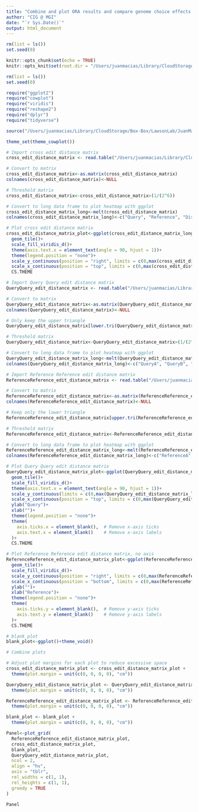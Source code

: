 ```yaml
---
title: "Combine and plot ORA results and compare genome choice effects "
author: "CIG @ MGI"
date: "`r Sys.Date()`"
output: html_document
---
```


```r
rm(list = ls())
set.seed(0)

knitr::opts_chunk$set(echo = TRUE)
knitr::opts_knit$set(root.dir = "/Users/juanmacias/Library/CloudStorage/Box-Box/LawsonLab/JuanMacias/Postdoc/Ayate_Dev/Ayate_chrM/")

rm(list = ls())
set.seed(0)

require("ggplot2")
require("cowplot")
require("viridis")
require("reshape2")
require("dplyr")
require("tidyverse")

source("/Users/juanmacias/Library/CloudStorage/Box-Box/LawsonLab/JuanMacias/Misc_Code/CS_Aesthetic.R")

theme_set(theme_cowplot())
```

```r
# Import cross edit distance matrix
cross_edit_distance_matrix <- read.table("/Users/juanmacias/Library/CloudStorage/Box-Box/LawsonLab/JuanMacias/Postdoc/Ayate_Dev/Ayate_chrM/Mat_Ref_dist.transformed.tsv", header = FALSE)

# Convert to matrix
cross_edit_distance_matrix<-as.matrix(cross_edit_distance_matrix)
colnames(cross_edit_distance_matrix)<-NULL

# Threshold matrix
cross_edit_distance_matrix<-cross_edit_distance_matrix>(1/(2^6))

# Convert to long data frame to plot heatmap with ggplot
cross_edit_distance_matrix_long<-melt(cross_edit_distance_matrix)
colnames(cross_edit_distance_matrix_long)<-c("Query", "Reference", "Distance")
```

```r
# Plot cross edit distance matrix
cross_edit_distance_matrix_plot<-ggplot(cross_edit_distance_matrix_long, aes(x=Query, y=Reference, fill=Distance))+
  geom_tile()+
  scale_fill_viridis_d()+
  theme(axis.text.x = element_text(angle = 90, hjust = 1))+
  theme(legend.position = "none")+
  scale_y_continuous(position = "right", limits = c(0,max(cross_edit_distance_matrix_long$Reference)+1), expand = c(0,0)) +
  scale_x_continuous(position = "top", limits = c(0,max(cross_edit_distance_matrix_long$Query)+1), expand = c(0,0))+
  CS.THEME

```

```r
# Import Query Query edit distance matrix
QueryQuery_edit_distance_matrix <- read.table("/Users/juanmacias/Library/CloudStorage/Box-Box/LawsonLab/JuanMacias/Postdoc/Ayate_Dev/Ayate_chrM/Mat_Mat_dist.transformed.tsv", header = FALSE)

# Convert to matrix
QueryQuery_edit_distance_matrix<-as.matrix(QueryQuery_edit_distance_matrix)
colnames(QueryQuery_edit_distance_matrix)<-NULL

# Only keep the upper triangle
QueryQuery_edit_distance_matrix[lower.tri(QueryQuery_edit_distance_matrix)]<-NA

# Threshold matrix
QueryQuery_edit_distance_matrix<-QueryQuery_edit_distance_matrix>(1/(2^6))

# Convert to long data frame to plot heatmap with ggplot
QueryQuery_edit_distance_matrix_long<-melt(QueryQuery_edit_distance_matrix)
colnames(QueryQuery_edit_distance_matrix_long)<-c("QueryA", "QueryB", "Distance")

# Import Reference Reference edit distance matrix
ReferenceReference_edit_distance_matrix <- read.table("/Users/juanmacias/Library/CloudStorage/Box-Box/LawsonLab/JuanMacias/Postdoc/Ayate_Dev/Ayate_chrM/Ref_Ref_dist.transformed.tsv", header = FALSE)

# Convert to matrix
ReferenceReference_edit_distance_matrix<-as.matrix(ReferenceReference_edit_distance_matrix)
colnames(ReferenceReference_edit_distance_matrix)<-NULL

# Keep only the lower triangle
ReferenceReference_edit_distance_matrix[upper.tri(ReferenceReference_edit_distance_matrix)]<-NA

# Threshold matrix
ReferenceReference_edit_distance_matrix<-ReferenceReference_edit_distance_matrix>(1/(2^6))

# Convert to long data frame to plot heatmap with ggplot
ReferenceReference_edit_distance_matrix_long<-melt(ReferenceReference_edit_distance_matrix)
colnames(ReferenceReference_edit_distance_matrix_long)<-c("ReferenceA", "ReferenceB", "Distance")
```

```r
# Plot Query Query edit distance matrix
QueryQuery_edit_distance_matrix_plot<-ggplot(QueryQuery_edit_distance_matrix_long, aes(x=QueryA, y=QueryB, fill=Distance))+
  geom_tile()+
  scale_fill_viridis_d()+
  theme(axis.text.x = element_text(angle = 90, hjust = 1))+
  scale_y_continuous(limits = c(0,max(QueryQuery_edit_distance_matrix_long$QueryA)+1), expand = c(0,0)) +
  scale_x_continuous(position = "top", limits = c(0,max(QueryQuery_edit_distance_matrix_long$QueryA)+1), expand = c(0,0))+
  ylab("Query")+
  xlab("")+
  theme(legend.position = "none")+
  theme(
    axis.ticks.x = element_blank(),  # Remove x-axis ticks
    axis.text.x = element_blank()    # Remove x-axis labels
  )+
  CS.THEME

# Plot Reference Reference edit distance matrix, no axis
ReferenceReference_edit_distance_matrix_plot<-ggplot(ReferenceReference_edit_distance_matrix_long, aes(x=ReferenceA, y=ReferenceB, fill=Distance))+
  geom_tile()+
  scale_fill_viridis_d()+
  scale_y_continuous(position = "right", limits = c(0,max(ReferenceReference_edit_distance_matrix_long$ReferenceA)+1), expand = c(0,0)) +
  scale_x_continuous(position = "bottom", limits = c(0,max(ReferenceReference_edit_distance_matrix_long$ReferenceA)+1), expand = c(0,0))+
  ylab("")+
  xlab("Reference")+
  theme(legend.position = "none")+
  theme(
    axis.ticks.y = element_blank(),  # Remove y-axis ticks
    axis.text.y = element_blank()    # Remove y-axis labels
  )+
  CS.THEME

# blank plot
blank_plot<-ggplot()+theme_void()

# Combine plots

# Adjust plot margins for each plot to reduce excessive space
cross_edit_distance_matrix_plot <- cross_edit_distance_matrix_plot +
  theme(plot.margin = unit(c(0, 0, 0, 0), "cm"))

QueryQuery_edit_distance_matrix_plot <- QueryQuery_edit_distance_matrix_plot +
  theme(plot.margin = unit(c(0, 0, 0, 0), "cm"))

ReferenceReference_edit_distance_matrix_plot <- ReferenceReference_edit_distance_matrix_plot +
  theme(plot.margin = unit(c(0, 0, 0, 0), "cm"))

blank_plot <- blank_plot +
  theme(plot.margin = unit(c(0, 0, 0, 0), "cm"))

Panel<-plot_grid(
  ReferenceReference_edit_distance_matrix_plot,
  cross_edit_distance_matrix_plot,
  blank_plot,
  QueryQuery_edit_distance_matrix_plot,
  ncol = 2,
  align = "hv",
  axis = "tblr",
  rel_widths = c(1, 1),
  rel_heights = c(1, 1),
  greedy = TRUE
)
```

```r
Panel
```








